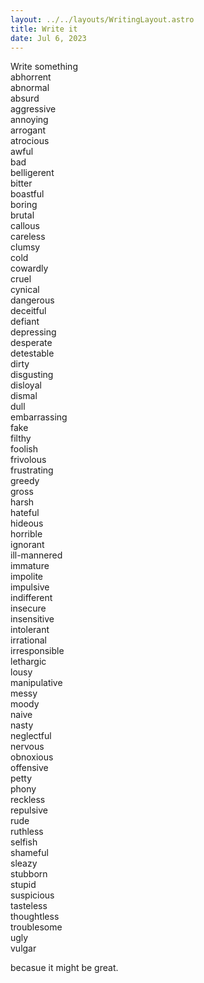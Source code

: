 ```yaml
---
layout: ../../layouts/WritingLayout.astro
title: Write it
date: Jul 6, 2023
---
```


Write something <br/>
abhorrent <br/>
abnormal <br/>
absurd <br/>
aggressive <br/>
annoying <br/>
arrogant <br/>
atrocious <br/>
awful <br/>
bad <br/>
belligerent <br/>
bitter <br/>
boastful <br/>
boring <br/>
brutal <br/>
callous <br/>
careless <br/>
clumsy <br/>
cold <br/>
cowardly <br/>
cruel <br/>
cynical <br/>
dangerous <br/>
deceitful <br/>
defiant <br/>
depressing <br/>
desperate <br/>
detestable <br/>
dirty <br/>
disgusting <br/>
disloyal <br/>
dismal <br/>
dull <br/>
embarrassing <br/>
fake <br/>
filthy <br/>
foolish <br/>
frivolous <br/>
frustrating <br/>
greedy <br/>
gross <br/>
harsh <br/>
hateful <br/>
hideous <br/>
horrible <br/>
ignorant <br/>
ill-mannered <br/>
immature <br/>
impolite <br/>
impulsive <br/>
indifferent <br/>
insecure <br/>
insensitive <br/>
intolerant <br/>
irrational <br/>
irresponsible <br/>
lethargic <br/>
lousy <br/>
manipulative <br/>
messy <br/>
moody <br/>
naive <br/>
nasty <br/>
neglectful <br/>
nervous <br/>
obnoxious <br/>
offensive <br/>
petty <br/>
phony <br/>
reckless <br/>
repulsive <br/>
rude <br/>
ruthless <br/>
selfish <br/>
shameful <br/>
sleazy <br/>
stubborn <br/>
stupid <br/>
suspicious <br/>
tasteless <br/>
thoughtless <br/>
troublesome <br/>
ugly <br/>
vulgar

becasue it might be great.
